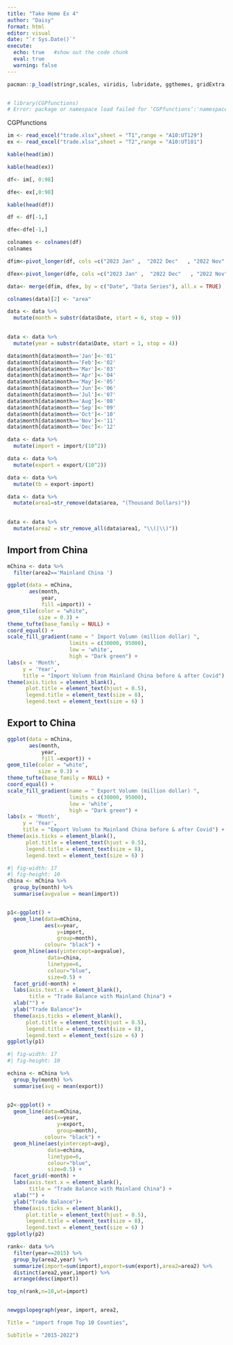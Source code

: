 ```yaml
---
title: "Take Home Ex 4"
author: "Daisy"
format: html
editor: visual
date: "`r Sys.Date()`"
execute: 
  echo: true   #show out the code chunk
  eval: true
  warning: false
---
```


```r
pacman::p_load(stringr,scales, viridis, lubridate, ggthemes, gridExtra, readxl, knitr, data.table, ggHoriPlot, plotly,tidyverse,ggiraph,ggstatsplot, performance,ggHoriPlot,ggplot2)
```

```r

```

```r
# library(CGPfunctions)
# Error: package or namespace load failed for ‘CGPfunctions’:'namespace:parameters'没有出口‘standard_error_robust’这个对象
```

CGPfunctions

```r
im <- read_excel("trade.xlsx",sheet = "T1",range = "A10:UT129")
ex <- read_excel("trade.xlsx",sheet = "T2",range = "A10:UT101")
```

```r
kable(head(im))
```

```r
kable(head(ex))
```

```r
df<- im[, 0:98]
```

```r
dfe<- ex[,0:98]
```

```r
kable(head(df))
```

```r
df <- df[-1,]
```

```r
dfe<-dfe[-1,]
```

```r
colnames <- colnames(df)
colnames

```

```r
dfim<-pivot_longer(df, cols =c("2023 Jan" ,  "2022 Dec"   , "2022 Nov"  ,  "2022 Oct"  ,  "2022 Sep"  ,  "2022 Aug","2022 Jul" ,   "2022 Jun",    "2022 May",    "2022 Apr" ,   "2022 Mar",    "2022 Feb",    "2022 Jan","2021 Dec" ,   "2021 Nov"   , "2021 Oct",    "2021 Sep",    "2021 Aug" ,   "2021 Jul" ,   "2021 Jun","2021 May"  ,  "2021 Apr",    "2021 Mar" ,   "2021 Feb" ,   "2021 Jan"  ,  "2020 Dec",    "2020 Nov","2020 Oct" ,   "2020 Sep"   , "2020 Aug"  ,  "2020 Jul" ,   "2020 Jun"  ,  "2020 May" ,   "2020 Apr","2020 Mar" ,   "2020 Feb" ,   "2020 Jan"  ,  "2019 Dec"  ,  "2019 Nov"  ,  "2019 Oct"  ,  "2019 Sep" ,  "2019 Aug"   , "2019 Jul"  , "2019 Jun"  ,  "2019 May" ,   "2019 Apr" ,   "2019 Mar"  ,  "2019 Feb" ,  "2019 Jan"  ,  "2018 Dec"  ,  "2018 Nov"  ,  "2018 Oct"  ,  "2018 Sep"  ,  "2018 Aug"  ,  "2018 Jul" ,  "2018 Jun"   ,"2018 May"   , "2018 Apr"  ,  "2018 Mar"  ,  "2018 Feb" ,   "2018 Jan"  ,  "2017 Dec"   ,"2017 Nov"  ,  "2017 Oct"  ,  "2017 Sep" ,   "2017 Aug"  ,  "2017 Jul"  ,  "2017 Jun"   , "2017 May"  , "2017 Apr" ,   "2017 Mar" ,   "2017 Feb" ,   "2017 Jan"  ,  "2016 Dec"   , "2016 Nov" ,   "2016 Oct" , "2016 Sep" ,  "2016 Aug",   "2016 Jul",  "2016 Jun",    "2016 May",    "2016 Apr" ,   "2016 Mar" ,"2016 Feb" ,   "2016 Jan" ,   "2015 Dec" ,   "2015 Nov"  ,  "2015 Oct" ,   "2015 Sep"  ,  "2015 Aug" ,"2015 Jul",    "2015 Jun" ,   "2015 May"   , "2015 Apr" ,   "2015 Mar" ,   "2015 Feb",    "2015 Jan"   ),names_to = "Date", values_to = "import")
```

```r
dfex<-pivot_longer(dfe, cols =c("2023 Jan" ,  "2022 Dec"   , "2022 Nov"  ,  "2022 Oct"  ,  "2022 Sep"  ,  "2022 Aug","2022 Jul" ,   "2022 Jun",    "2022 May",    "2022 Apr" ,   "2022 Mar",    "2022 Feb",    "2022 Jan","2021 Dec" ,   "2021 Nov"   , "2021 Oct",    "2021 Sep",    "2021 Aug" ,   "2021 Jul" ,   "2021 Jun","2021 May"  ,  "2021 Apr",    "2021 Mar" ,   "2021 Feb" ,   "2021 Jan"  ,  "2020 Dec",    "2020 Nov","2020 Oct" ,   "2020 Sep"   , "2020 Aug"  ,  "2020 Jul" ,   "2020 Jun"  ,  "2020 May" ,   "2020 Apr","2020 Mar" ,   "2020 Feb" ,   "2020 Jan"  ,  "2019 Dec"  ,  "2019 Nov"  ,  "2019 Oct"  ,  "2019 Sep" ,  "2019 Aug"   , "2019 Jul"  , "2019 Jun"  ,  "2019 May" ,   "2019 Apr" ,   "2019 Mar"  ,  "2019 Feb" ,  "2019 Jan"  ,  "2018 Dec"  ,  "2018 Nov"  ,  "2018 Oct"  ,  "2018 Sep"  ,  "2018 Aug"  ,  "2018 Jul" ,  "2018 Jun"   ,"2018 May"   , "2018 Apr"  ,  "2018 Mar"  ,  "2018 Feb" ,   "2018 Jan"  ,  "2017 Dec"   ,"2017 Nov"  ,  "2017 Oct"  ,  "2017 Sep" ,   "2017 Aug"  ,  "2017 Jul"  ,  "2017 Jun"   , "2017 May"  , "2017 Apr" ,   "2017 Mar" ,   "2017 Feb" ,   "2017 Jan"  ,  "2016 Dec"   , "2016 Nov" ,   "2016 Oct" , "2016 Sep" ,  "2016 Aug",   "2016 Jul",  "2016 Jun",    "2016 May",    "2016 Apr" ,   "2016 Mar" ,"2016 Feb" ,   "2016 Jan" ,   "2015 Dec" ,   "2015 Nov"  ,  "2015 Oct" ,   "2015 Sep"  ,  "2015 Aug" ,"2015 Jul",    "2015 Jun" ,   "2015 May"   , "2015 Apr" ,   "2015 Mar" ,   "2015 Feb",    "2015 Jan"   ),names_to = "Date", values_to = "export")
```

```r
data<- merge(dfim, dfex, by = c("Date", "Data Series"), all.x = TRUE)


```

```r

colnames(data)[2] <- "area"
```

```r
data <- data %>%
  mutate(month = substr(data$Date, start = 6, stop = 9))
 
```

```r
data <- data %>%
  mutate(year = substr(data$Date, start = 1, stop = 4))
```

```r
data$month[data$month=='Jan']<-'01'
data$month[data$month=='Feb']<-'02'
data$month[data$month=='Mar']<-'03'
data$month[data$month=='Apr']<-'04'
data$month[data$month=='May']<-'05'
data$month[data$month=='Jun']<-'06'
data$month[data$month=='Jul']<-'07'
data$month[data$month=='Aug']<-'08'
data$month[data$month=='Sep']<-'09'
data$month[data$month=='Oct']<-'10'
data$month[data$month=='Nov']<-'11'
data$month[data$month=='Dec']<-'12'

```

```r
data <- data %>%
  mutate(import = import/(10^2))
```

```r
data <- data %>%
  mutate(export = export/(10^2))

```

```r
data <- data %>%
  mutate(tb = export-import)
```

```r
data <- data %>%
  mutate(area1=str_remove(data$area, "(Thousand Dollars)")) 
  

```

```r
data <- data %>%
  mutate(area2 = str_remove_all(data$area1, "\\(|\\)"))
```

::: panel-tabset
## Import from China

```r
mChina <- data %>% 
  filter(area2=='Mainland China ')

ggplot(data = mChina, 
       aes(month, 
           year, 
           fill =import)) + 
geom_tile(color = "white", 
          size = 0.3) + 
theme_tufte(base_family = NULL) + 
coord_equal() +
scale_fill_gradient(name = " Import Volumn (million dollar) ",
                    limits = c(30000, 95000),
                    low = 'white', 
                    high = "Dark green") +
labs(x = 'Month', 
     y = 'Year', 
     title = "Import Volumn from Mainland China before & after Covid") +
theme(axis.ticks = element_blank(),
      plot.title = element_text(hjust = 0.5),
      legend.title = element_text(size = 8),
      legend.text = element_text(size = 6) )
```

## Export to China

```r
ggplot(data = mChina, 
       aes(month, 
           year, 
           fill =export)) + 
geom_tile(color = "white", 
          size = 0.3) + 
theme_tufte(base_family = NULL) + 
coord_equal() +
scale_fill_gradient(name = " Export Volumn (million dollar) ",
                    limits = c(30000, 95000),
                    low = 'white', 
                    high = "Dark green") +
labs(x = 'Month', 
     y = 'Year', 
     title = "Emport Volumn to Mainland China before & after Covid") +
theme(axis.ticks = element_blank(),
      plot.title = element_text(hjust = 0.5),
      legend.title = element_text(size = 8),
      legend.text = element_text(size = 6) )

```
:::

```r
#| fig-width: 17
#| fig-height: 10
china <- mChina %>% 
  group_by(month) %>%
  summarise(avgvalue = mean(import))


p1<-ggplot() + 
  geom_line(data=mChina,
            aes(x=year, 
                y=import, 
                group=month),
            colour= "black") +
  geom_hline(aes(yintercept=avgvalue), 
             data=china, 
             linetype=6, 
             colour="blue", 
             size=0.5) + 
  facet_grid(~month) +
  labs(axis.text.x = element_blank(),
       title = "Trade Balance with Mainland China") +
  xlab("") +
  ylab("Trade Balance")+
  theme(axis.ticks = element_blank(),
      plot.title = element_text(hjust = 0.5),
      legend.title = element_text(size = 8),
      legend.text = element_text(size = 6) )
ggplotly(p1)
```

```r
#| fig-width: 17
#| fig-height: 10

echina <- mChina %>% 
  group_by(month) %>%
  summarise(avg = mean(export))


p2<-ggplot() + 
  geom_line(data=mChina,
            aes(x=year, 
                y=export, 
                group=month), 
            colour= "black") +
  geom_hline(aes(yintercept=avg), 
             data=echina, 
             linetype=6, 
             colour="blue", 
             size=0.5) + 
  facet_grid(~month) +
  labs(axis.text.x = element_blank(),
       title = "Trade Balance with Mainland China") +
  xlab("") +
  ylab("Trade Balance")+
  theme(axis.ticks = element_blank(),
      plot.title = element_text(hjust = 0.5),
      legend.title = element_text(size = 8),
      legend.text = element_text(size = 6) )
ggplotly(p2)

```

```r
rank<- data %>%
  filter(year==2015) %>%
  group_by(area2,year) %>%
  summarize(import=sum(import),export=sum(export),area2=area2) %>%
  distinct(area2,year,import) %>%
  arrange(desc(import)) 

```

```r
top_n(rank,n=10,wt=import)

```

```r

```

``` r
newggslopegraph(year, import, area2,

Title = "import fropm Top 10 Counties",

SubTitle = "2015-2022")
```
